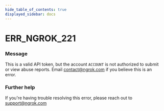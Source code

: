 ```yaml
---
hide_table_of_contents: true
displayed_sidebar: docs
---
```



# ERR_NGROK_221

### Message

This is a valid API token, but the account `ACCOUNT` is not authorized to submit or view abuse reports. Email contact@ngrok.com if you believe this is an error.

### Further help

If you're having trouble resolving this error, please reach out to [support@ngrok.com](mailto:support@ngrok.com?subject=Help%20with%20ERR_NGROK_221)

<ErrorDetails error="err_ngrok_221" />
